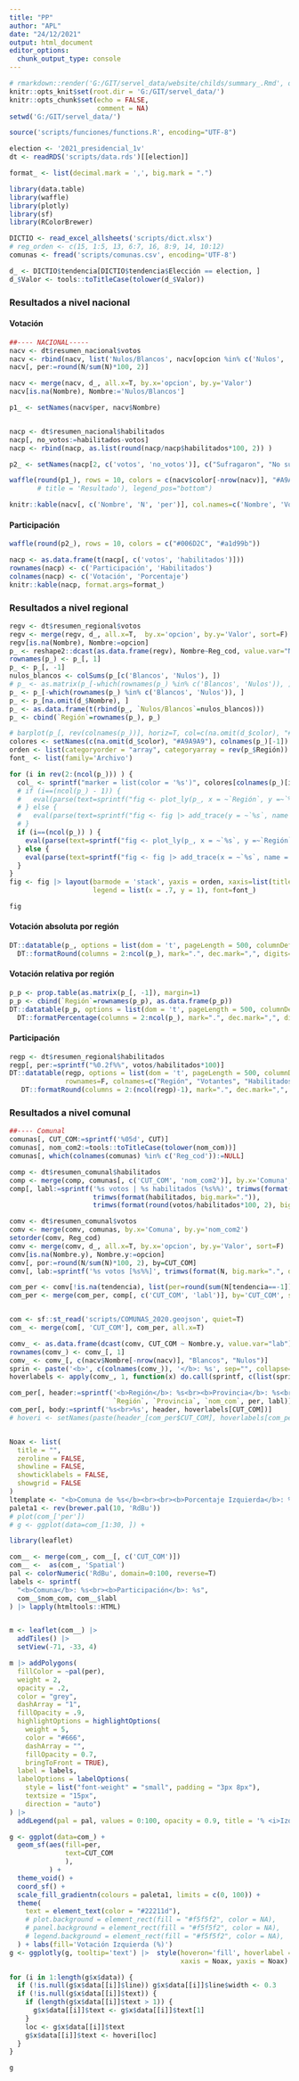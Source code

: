 ```yaml
---
title: "PP"
author: "APL"
date: "24/12/2021"
output: html_document
editor_options: 
  chunk_output_type: console
---
```


```r
# rmarkdown::render('G:/GIT/servel_data/website/childs/summary_.Rmd', output_file = 'G:/GIT/servel_data/website/childs/summary.html')
knitr::opts_knit$set(root.dir = 'G:/GIT/servel_data/')
knitr::opts_chunk$set(echo = FALSE,
                      comment = NA)
setwd('G:/GIT/servel_data/')

source('scripts/funciones/functions.R', encoding="UTF-8")
```


```r
election <- '2021_presidencial_1v'
dt <- readRDS('scripts/data.rds')[[election]]

format_ <- list(decimal.mark = ',', big.mark = ".")
```


```r
library(data.table)
library(waffle)
library(plotly)
library(sf)
library(RColorBrewer)

DICTIO <- read_excel_allsheets('scripts/dict.xlsx')
# reg_orden <- c(15, 1:5, 13, 6:7, 16, 8:9, 14, 10:12)
comunas <- fread('scripts/comunas.csv', encoding='UTF-8')

d_ <- DICTIO$tendencia[DICTIO$tendencia$Elección == election, ]
d_$Valor <- tools::toTitleCase(tolower(d_$Valor))
```



### Resultados a nivel nacional

#### Votación

```r
##---- NACIONAL-----
nacv <- dt$resumen_nacional$votos
nacv <- rbind(nacv, list('Nulos/Blancos', nacv[opcion %in% c('Nulos', 'Blancos'), sum(N)]))[!opcion %in% c('Nulos', 'Blancos')]
nacv[, per:=round(N/sum(N)*100, 2)]

nacv <- merge(nacv, d_, all.x=T, by.x='opcion', by.y='Valor')
nacv[is.na(Nombre), Nombre:='Nulos/Blancos']

p1_ <- setNames(nacv$per, nacv$Nombre)


nacp <- dt$resumen_nacional$habilitados
nacp[, no_votos:=habilitados-votos]
nacp <- rbind(nacp, as.list(round(nacp/nacp$habilitados*100, 2)) )

p2_ <- setNames(nacp[2, c('votos', 'no_votos')], c("Sufragaron", "No sufragaron"))
```


```r
waffle(round(p1_), rows = 10, colors = c(nacv$color[-nrow(nacv)], "#A9A9A9")) #,
       # title = 'Resultado'), legend_pos="bottom")
```


```r
knitr::kable(nacv[, c('Nombre', 'N', 'per')], col.names=c('Nombre', 'Votación', 'Porcentaje'), format.args=format_)
```


#### Participación

```r
waffle(round(p2_), rows = 10, colors = c("#006D2C", "#a1d99b"))
```


```r
nacp <- as.data.frame(t(nacp[, c('votos', 'habilitados')]))
rownames(nacp) <- c('Participación', 'Habilitados')
colnames(nacp) <- c('Votación', 'Porcentaje')
knitr::kable(nacp, format.args=format_)
```


### Resultados a nivel regional

```r
regv <- dt$resumen_regional$votos
regv <- merge(regv, d_, all.x=T,  by.x='opcion', by.y='Valor', sort=F)
regv[is.na(Nombre), Nombre:=opcion]
p_ <- reshape2::dcast(as.data.frame(regv), Nombre~Reg_cod, value.var="N")
rownames(p_) <- p_[, 1]
p_ <- p_[, -1]
nulos_blancos <- colSums(p_[c('Blancos', 'Nulos'), ])
# p_ <- as.matrix(p_[-which(rownames(p_) %in% c('Blancos', 'Nulos')), ])
p_ <- p_[-which(rownames(p_) %in% c('Blancos', 'Nulos')), ]
p_ <- p_[na.omit(d_$Nombre), ]
p_ <- as.data.frame(t(rbind(p_, `Nulos/Blancos`=nulos_blancos)))
p_ <- cbind(`Región`=rownames(p_), p_)

# barplot(p_[, rev(colnames(p_))], horiz=T, col=c(na.omit(d_$color), "#A9A9A9"), las=1, beside=F) #, log="x")
colores <- setNames(c(na.omit(d_$color), "#A9A9A9"), colnames(p_)[-1])
orden <- list(categoryorder = "array", categoryarray = rev(p_$Región))
font_ <- list(family='Archivo')

for (i in rev(2:(ncol(p_))) ) {
  col_ <- sprintf("marker = list(color = '%s')", colores[colnames(p_)[i]])
  # if (i==(ncol(p_) - 1)) {
  #   eval(parse(text=sprintf("fig <- plot_ly(p_, x = ~`Región`, y =~`%s`, type='bar', name='%s', orientation = 'v', %s)", colnames(p_)[i], colnames(p_)[i], col_)) )
  # } else {
  #   eval(parse(text=sprintf("fig <- fig |> add_trace(y = ~`%s`, name = '%s', %s)", colnames(p_)[i], colnames(p_)[i], col_)) )  
  # }
  if (i==(ncol(p_)) ) {
    eval(parse(text=sprintf("fig <- plot_ly(p_, x = ~`%s`, y =~`Región`, type='bar', name='%s', orientation = 'v', %s)", colnames(p_)[i], colnames(p_)[i], col_)) )
  } else {
    eval(parse(text=sprintf("fig <- fig |> add_trace(x = ~`%s`, name = '%s', %s)", colnames(p_)[i], colnames(p_)[i], col_)) )  
  }
}
fig <- fig |> layout(barmode = 'stack', yaxis = orden, xaxis=list(title='Número de votos'),
                     legend = list(x = .7, y = 1), font=font_)
```

```r
fig
```


#### Votación absoluta por región

```r
DT::datatable(p_, options = list(dom = 't', pageLength = 500, columnDefs = list(list(className = 'dt-center', targets = "_all"))), rownames=F) |>
  DT::formatRound(columns = 2:ncol(p_), mark=".", dec.mark=",", digits=0)
```


#### Votación relativa por región

```r
p_p <- prop.table(as.matrix(p_[, -1]), margin=1)
p_p <- cbind(`Región`=rownames(p_p), as.data.frame(p_p))
DT::datatable(p_p, options = list(dom = 't', pageLength = 500, columnDefs = list(list(className = 'dt-center', targets = "_all"))), rownames=F) |>
  DT::formatPercentage(columns = 2:ncol(p_), mark=".", dec.mark=",", digits=2)
```


#### Participación

```r
regp <- dt$resumen_regional$habilitados
regp[, per:=sprintf("%0.2f%%", votos/habilitados*100)]
DT::datatable(regp, options = list(dom = 't', pageLength = 500, columnDefs = list(list(className = 'dt-center', targets = "_all"))), 
              rownames=F, colnames=c("Región", "Votantes", "Habilitados", "Porcentaje participación")) |>
   DT::formatRound(columns = 2:(ncol(regp)-1), mark=".", dec.mark=",", digits=0)
```



### Resultados a nivel comunal

```r
##---- Comunal
comunas[, CUT_COM:=sprintf('%05d', CUT)]
comunas[, nom_com2:=tools::toTitleCase(tolower(nom_com))]
comunas[, which(colnames(comunas) %in% c('Reg_cod')):=NULL]

comp <- dt$resumen_comunal$habilitados
comp <- merge(comp, comunas[, c('CUT_COM', 'nom_com2')], by.x='Comuna', by.y='nom_com2')
comp[, labl:=sprintf('%s votos | %s habilitados (%s%%)', trimws(format(votos, big.mark=".")), 
                     trimws(format(habilitados, big.mark=".")),
                     trimws(format(round(votos/habilitados*100, 2), big.mark=".", decimal.mark=",")))]

comv <- dt$resumen_comunal$votos
comv <- merge(comv, comunas, by.x='Comuna', by.y='nom_com2')
setorder(comv, Reg_cod)
comv <- merge(comv, d_, all.x=T, by.x='opcion', by.y='Valor', sort=F)
comv[is.na(Nombre.y), Nombre.y:=opcion]
comv[, por:=round(N/sum(N)*100, 2), by=CUT_COM]
comv[, lab:=sprintf('%s votos [%s%%]', trimws(format(N, big.mark=".", decimal.mark=",")), trimws(format(por, big.mark=".", decimal.mark=",")) )]

com_per <- comv[!is.na(tendencia), list(per=round(sum(N[tendencia==-1]) / sum(N) * 100, 1) ), by=c("CUT_COM", "nom_com", "Región", "Provincia")]
com_per <- merge(com_per, comp[, c('CUT_COM', 'labl')], by='CUT_COM', sort=F)


com <- sf::st_read('scripts/COMUNAS_2020.geojson', quiet=T)
com_ <- merge(com[, 'CUT_COM'], com_per, all.x=T)

comv_ <- as.data.frame(dcast(comv, CUT_COM ~ Nombre.y, value.var="lab"))
rownames(comv_) <- comv_[, 1]
comv_ <- comv_[, c(nacv$Nombre[-nrow(nacv)], "Blancos", "Nulos")]
sprin <- paste('<b>', c(colnames(comv_)), '</b>: %s', sep="", collapse='<br>')
hoverlabels <- apply(comv_, 1, function(x) do.call(sprintf, c(list(sprin), as.list(x))))

com_per[, header:=sprintf('<b>Región</b>: %s<br><b>Provincia</b>: %s<br><b>Comuna</b>: %s<br><br><b>Votación de Izquierda</b>: %s%%<br><b>Participación</b>: %s<br><br>', 
                          `Región`, `Provincia`, `nom_com`, per, labl)]
com_per[, body:=sprintf('%s<br>%s', header, hoverlabels[CUT_COM])]
# hoveri <- setNames(paste(header_[com_per$CUT_COM], hoverlabels[com_per$CUT_COM]), com_per$CUT_COM)


Noax <- list(
  title = "",
  zeroline = FALSE,
  showline = FALSE,
  showticklabels = FALSE,
  showgrid = FALSE
)
ltemplate <- "<b>Comuna de %s</b><br><br><b>Porcentaje Izquierda</b>: %s%%<br>"
paleta1 <- rev(brewer.pal(10, 'RdBu'))
# plot(com_['per'])
# g <- ggplot(data=com_[1:30, ]) +
```


```r
library(leaflet)

com__ <- merge(com_, com__[, c('CUT_COM')])
com__ <-  as(com_, 'Spatial')
pal <- colorNumeric('RdBu', domain=0:100, reverse=T)
labels <- sprintf(
  "<b>Comuna</b>: %s<br><b>Participación</b>: %s",
  com__$nom_com, com__$labl
) |> lapply(htmltools::HTML)


m <- leaflet(com__) |>
  addTiles() |>
  setView(-71, -33, 4)

m |> addPolygons(
  fillColor = ~pal(per),
  weight = 2,
  opacity = .2,
  color = "grey",
  dashArray = "1",
  fillOpacity = .9,
  highlightOptions = highlightOptions(
    weight = 5,
    color = "#666",
    dashArray = "",
    fillOpacity = 0.7,
    bringToFront = TRUE),
  label = labels,
  labelOptions = labelOptions(
    style = list("font-weight" = "small", padding = "3px 8px"),
    textsize = "15px",
    direction = "auto")
) |> 
  addLegend(pal = pal, values = 0:100, opacity = 0.9, title = '% <i>Izquierda</i>', position = "bottomright")
```






```r
g <- ggplot(data=com_) +
  geom_sf(aes(fill=per, 
              text=CUT_COM
              ),
          ) +
  theme_void() +
  coord_sf() +
  scale_fill_gradientn(colours = paleta1, limits = c(0, 100)) +
  theme(
    text = element_text(color = "#22211d"),
    # plot.background = element_rect(fill = "#f5f5f2", color = NA),
    # panel.background = element_rect(fill = "#f5f5f2", color = NA),
    # legend.background = element_rect(fill = "#f5f5f2", color = NA),
  ) + labs(fill='Votación Izquierda (%)') 
g <- ggplotly(g, tooltip='text') |>  style(hoveron='fill', hoverlabel = list(bgcolor = "white", font=font_),
                                           xaxis = Noax, yaxis = Noax)

for (i in 1:length(g$x$data)) {
  if (!is.null(g$x$data[[i]]$line)) g$x$data[[i]]$line$width <- 0.3
  if (!is.null(g$x$data[[i]]$text)) {
    if (length(g$x$data[[i]]$text > 1)) {
      g$x$data[[i]]$text <- g$x$data[[i]]$text[1]
    }
    loc <- g$x$data[[i]]$text
    g$x$data[[i]]$text <- hoveri[loc]
  }
}
```

```r
g
```


